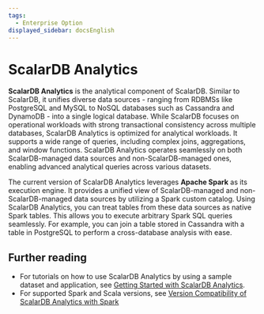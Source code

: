 ```yaml
---
tags:
  - Enterprise Option
displayed_sidebar: docsEnglish
---
```


# ScalarDB Analytics


**ScalarDB Analytics** is the analytical component of ScalarDB. Similar to ScalarDB, it unifies diverse data sources - ranging from RDBMSs like PostgreSQL and MySQL to NoSQL databases such as Cassandra and DynamoDB - into a single logical database. While ScalarDB focuses on operational workloads with strong transactional consistency across multiple databases, ScalarDB Analytics is optimized for analytical workloads. It supports a wide range of queries, including complex joins, aggregations, and window functions. ScalarDB Analytics operates seamlessly on both ScalarDB-managed data sources and non-ScalarDB-managed ones, enabling advanced analytical queries across various datasets.

The current version of ScalarDB Analytics leverages **Apache Spark** as its execution engine. It provides a unified view of ScalarDB-managed and non-ScalarDB-managed data sources by utilizing a Spark custom catalog. Using ScalarDB Analytics, you can treat tables from these data sources as native Spark tables. This allows you to execute arbitrary Spark SQL queries seamlessly. For example, you can join a table stored in Cassandra with a table in PostgreSQL to perform a cross-database analysis with ease.

<WarningLicenseKeyContact product="ScalarDB Analytics with Spark" />

## Further reading

* For tutorials on how to use ScalarDB Analytics by using a sample dataset and application, see [Getting Started with ScalarDB Analytics](../scalardb-samples/scalardb-analytics-spark-sample/README.mdx).
* For supported Spark and Scala versions, see [Version Compatibility of ScalarDB Analytics with Spark](version-compatibility.mdx)
